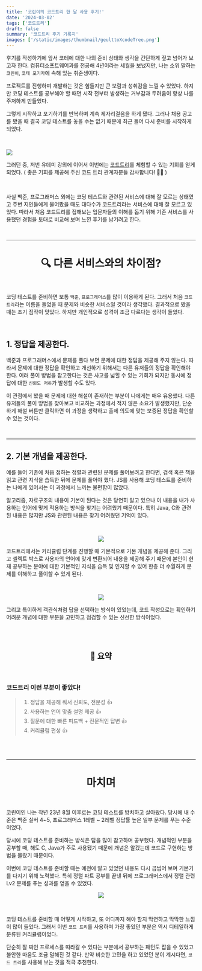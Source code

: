 ```yaml
---
title: '코린이의 코드트리 한 달 사용 후기!'
date: '2024-03-02'
tags: ['코드트리']
draft: false
summary: '코드트리 후기 기록지'
images: ['/static/images/thumbnail/geulttoXcodeTree.png']
---
```


후기를 작성하기에 앞서 코테에 대한 나의 준비 상태와 생각을 간단하게 짚고 넘어가 보고자 한다. 컴퓨터소프트웨어과를 전공해 4년이라는 세월을 보냈지만, 나는 소위 말하는 `코린이`, `코테 포기자`에 속해 있는 취준생이다.

프로젝트를 진행하며 개발하는 것은 힘들지만 큰 보람과 성취감을 느낄 수 있었다. 하지만 코딩 테스트를 공부해야 할 때면 시작 전부터 발생하는 거부감과 두려움이 항상 나를 주저하게 만들었다.

그렇게 시작하고 포기하기를 반복하며 계속 제자리걸음을 하게 됐다. 그러나 채용 공고를 봤을 때 결국 코딩 테스트를 놓을 수는 없기 때문에 최근 들어 다시 준비를 시작하게 되었다.

<br />

![](https://velog.velcdn.com/images/mintmin0320/post/355a129f-3089-40c3-900d-335fd117a730/image.png)

그러던 중, 저번 유데미 강의에 이어서 이번에는 [코드트리](https://www.codetree.ai/)를 체험할 수 있는 기회를 얻게 되었다. ( 좋은 기회를 제공해 주신 코드 트리 관계자분들 감사합니다! 👏👏 )

<br />

사실 백준, 프로그래머스 외에는 코딩 테스트와 관련된 서비스에 대해 잘 모르는 상태였고 주변 지인들에게 물어봤을 때도 대다수가 코드트리라는 서비스에 대해 잘 모르고 있었다. 따라서 처음 코드트리를 접해보는 입문자들의 이해를 돕기 위해 기존 서비스를 사용했던 경험을 토대로 비교해 보며 느낀 후기를 남기려고 한다.

<br />
<hr />

<center>

# 🔍 다른 서비스와의 차이점?

<br />

</center>

코딩 테스트를 준비하면 보통 `백준`, `프로그래머스`를 많이 이용하게 된다. 그래서 처음 `코드트리`라는 이름을 들었을 때 문제와 비슷한 서비스일 것이라 생각했다. 결과적으로 봤을 때는 초기 짐작이 맞았다. 하지만 개인적으로 성격이 조금 다르다는 생각이 들었다.

<br />

## 1. 정답을 제공한다.

백준과 프로그래머스에서 문제를 풀다 보면 문제에 대한 정답을 제공해 주지 않는다. 따라서 문제에 대한 정답을 확인하고 개선하기 위해서는 다른 유저들의 정답을 확인해야 한다. 여러 풀이 방법을 참고한다는 것은 사고를 넓힐 수 있는 기회가 되지만 동시에 정답에 대한 `신뢰도 저하`가 발생할 수도 있다.

이 관점에서 봤을 때 문제에 대한 해설이 존재하는 부분이 나에게는 매우 유용했다. 다른 유저들의 풀이 방법을 찾아보고 비교하는 과정에서 적지 않은 소요가 발생했지만, 단순하게 해설 버튼만 클릭하면 이 과정을 생략하고 출제 의도에 맞는 보증된 정답을 확인할 수 있는 것이다.

<br />
<hr />

## 2. 기본 개념을 제공한다.

예를 들어 기존에 처음 접하는 정렬과 관련된 문제를 풀어보려고 한다면, 검색 혹은 책을 읽고 관련 지식을 습득한 뒤에 문제를 풀어야 했다. JS를 사용해 코딩 테스트를 준비하는 나에게 있어서는 이 과정에서 느끼는 불편함이 많았다.

알고리즘, 자료구조의 내용이 기본이 된다는 것은 당연히 알고 있으나 이 내용을 내가 사용하는 언어에 맞게 적용하는 방식을 찾기는 어려웠기 때문이다. 특히 Java, C와 관련된 내용은 많지만 JS와 관련된 내용은 찾기 어려웠던 기억이 있다.

<br />

<center>

![](https://velog.velcdn.com/images/mintmin0320/post/8c19a6e2-a87b-491b-bb4b-1f43cce6a108/image.png)

</center>

코드트리에서는 커리큘럼 단계를 진행할 때 기본적으로 기본 개념을 제공해 준다. 그리고 셀렉트 박스로 사용자의 언어에 맞게 변환되어 내용을 제공해 주기 때문에 본인이 현재 공부하는 분야에 대한 기본적인 지식을 습득 및 인지할 수 있어 한층 더 수월하게 문제를 이해하고 풀이할 수 있게 된다.

<br />

<center>

![](https://velog.velcdn.com/images/mintmin0320/post/3d70490b-3f2c-4655-92f1-3d8aac7a5d73/image.png)

</center>

그리고 특이하게 객관식처럼 답을 선택하는 방식이 있었는데, 코드 작성으로는 확인하기 어려운 개념에 대한 부분을 고민하고 점검할 수 있는 신선한 방식이었다.

<br />
<br />

<center>

## 📌 요약

</center>

<br />

### 코드트리 이런 부분이 좋았다!

> 1. 정답을 제공해 줘서 신뢰도, 전문성 👍
> 2. 사용하는 언어 맞춤 설명 제공 👍
> 3. 질문에 대한 빠른 피드백 + 전문적인 답변 👍
> 4. 커리큘럼 편성 👍

<br />

<br />
<hr />

<center>

# 마치며

<br />
</center>

코린이인 나는 작년 23년 8월 이후로는 코딩 테스트를 방치하고 살아왔다. 당시에 내 수준은 백준 실버 4~5, 프로그래머스 1레벨 ~ 2레벨 정답률 높은 일부 문제를 푸는 수준이었다.

당시에 코딩 테스트를 준비하는 방식은 답을 많이 참고하며 공부했다. 개념적인 부분을 공부할 때, 해도 C, Java가 주로 사용됐기 때문에 개념은 알겠는데 코드로 구현하는 방법을 몰랐기 때문이다.

이번에 코딩 테스트를 준비할 때는 예전에 알고 있었던 내용도 다시 곱씹어 보며 기본기를 다지기 위해 노력했다. 특히 정렬 파트 공부를 끝낸 뒤에 프로그래머스에서 정렬 관련 Lv2 문제를 푸는 성과를 얻을 수 있었다.

<center>

![](https://velog.velcdn.com/images/mintmin0320/post/90223a9d-c32a-472c-b21a-f55d20960527/image.png)

</center>

<br />

코딩 테스트를 준비할 때 어떻게 시작하고, 또 어디까지 해야 할지 막연하고 막막한 느낌이 많이 들었다. 그래서 이번 `코드 트리`를 사용하며 가장 좋았던 부분은 역시 디테일하게 분류된 커리큘럼이었다.

단순히 잘 짜인 프로세스를 따라갈 수 있다는 부분에서 공부하는 패턴도 잡을 수 있었고 불안한 마음도 조금 덜해진 것 같다. 만약 비슷한 고민을 하고 있었던 분이 계시다면, `코드 트리`를 사용해 보는 것을 적극 추천한다.

<br />
